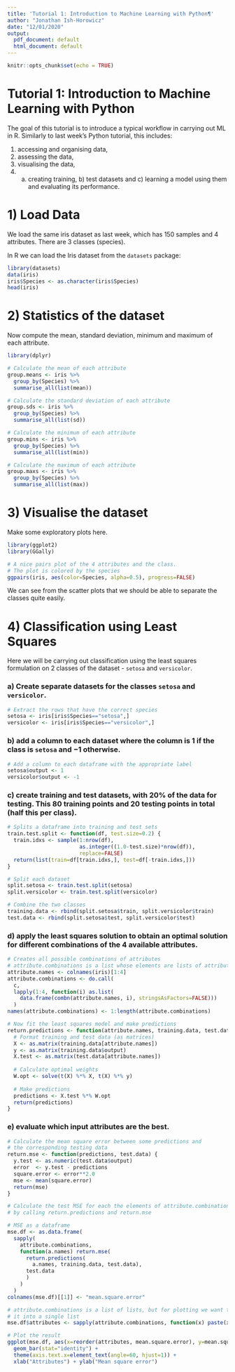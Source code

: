 ```yaml
---
title: 'Tutorial 1: Introduction to Machine Learning with Python¶'
author: "Jonathan Ish-Horowicz"
date: "12/01/2020"
output:
  pdf_document: default
  html_document: default
---
```


```r
knitr::opts_chunk$set(echo = TRUE)
```

# Tutorial 1: Introduction to Machine Learning with Python

The goal of this tutorial is to introduce a typical workflow in carrying out ML in R.  Similarly to last week's Python tutorial, this includes:

1. accessing and organising data,
2. assessing the data,
3. visualising the data,
4.  a) creating training, b) test datasets and c) learning a model using them and evaluating its performance.


# 1) Load Data

We load the same iris dataset as last week, which has 150 samples and 4 attributes. There are 3 classes (species).

In R we can load the Iris dataset from the `datasets` package:

```r
library(datasets)
data(iris)
iris$Species <- as.character(iris$Species)
head(iris)
```

# 2) Statistics of the dataset

Now compute the mean, standard deviation, minimum and maximum of each attribute.

```r
library(dplyr)

# Calculate the mean of each attribute
group.means <- iris %>%
  group_by(Species) %>%
  summarise_all(list(mean))

# Calculate the standard deviation of each attribute
group.sds <- iris %>%
  group_by(Species) %>%
  summarise_all(list(sd))

# Calculate the minimum of each attribute
group.mins <- iris %>%
  group_by(Species) %>%
  summarise_all(list(min))

# Calculate the maximum of each attribute
group.maxs <- iris %>%
  group_by(Species) %>%
  summarise_all(list(max))
```

# 3) Visualise the dataset

Make some exploratory plots here.

```r
library(ggplot2)
library(GGally)

# A nice pairs plot of the 4 attributes and the class.
# The plot is colored by the species
ggpairs(iris, aes(color=Species, alpha=0.5), progress=FALSE)
```

We can see from the scatter plots that we should be able to separate the classes quite easily.

# 4) Classification using Least Squares

Here we will be carrying out classification using the least squares formulation on 2 classes of the dataset - `setosa` and `versicolor`.

### a) Create separate datasets for the classes `setosa` and `versicolor`.

```r
# Extract the rows that have the correct species 
setosa <- iris[iris$Species=="setosa",]
versicolor <- iris[iris$Species=="versicolor",]
```

### b) add a column to each dataset where the column is $1$ if the class is `setosa` and $-1$ otherwise.

```r
# Add a column to each dataframe with the appropriate label
setosa$output <- 1
versicolor$output <- -1
```


### c) create training and test datasets, with 20% of the data for testing. This 80 training points and 20 testing points in total (half this per class).

```r
# Splits a dataframe into training and test sets
train.test.split <- function(df, test.size=0.2) {
  train.idxs <- sample(1:nrow(df),
                       as.integer((1.0-test.size)*nrow(df)),
                       replace=FALSE)
  return(list(train=df[train.idxs,], test=df[-train.idxs,]))
}

# Split each dataset
split.setosa <- train.test.split(setosa)
split.versicolor <- train.test.split(versicolor)

# Combine the two classes
training.data <- rbind(split.setosa$train, split.versicolor$train)
test.data <- rbind(split.setosa$test, split.versicolor$test)
```


### d) apply the least squares solution to obtain an optimal solution for different combinations of the 4 available attributes.

```r
# Creates all possible combinations of attributes
# attribute.combinations is a list whose elements are lists of attributes
attribute.names <- colnames(iris)[1:4]
attribute.combinations <- do.call(
  c,
  lapply(1:4, function(i) as.list(
    data.frame(combn(attribute.names, i), stringsAsFactors=FALSE)))
  )
names(attribute.combinations) <- 1:length(attribute.combinations)

# Now fit the least squares model and make predictions
return.predictions <- function(attribute.names, training.data, test.data) {
  # Format training and test data (as matrices)
  X <- as.matrix(training.data[attribute.names])
  y <- as.matrix(training.data$output)
  X.test <- as.matrix(test.data[attribute.names])
  
  # Calculate optimal weights
  W.opt <- solve(t(X) %*% X, t(X) %*% y)
  
  # Make predictions
  predictions <- X.test %*% W.opt
  return(predictions)
}
```



### e) evaluate which input attributes are the best.

```r
# Calculate the mean square error between some predictions and
# the corresponding testing data
return.mse <- function(predictions, test.data) {
  y.test <- as.numeric(test.data$output)
  error  <- y.test - predictions
  square.error <- error**2.0
  mse <- mean(square.error)
  return(mse)
}

# Calculate the test MSE for each the elements of attribute.combinations
# by calling return.predictions and return.mse

# MSE as a dataframe
mse.df <- as.data.frame(
  sapply(
    attribute.combinations,
    function(a.names) return.mse(
      return.predictions(
        a.names, training.data, test.data),
      test.data
      )
    )
  )
colnames(mse.df)[[1]] <- "mean.square.error"

# attribute.combinations is a list of lists, but for plotting we want to flatten
# it into a single list
mse.df$attributes <- sapply(attribute.combinations, function(x) paste(x, collapse=", ")) 

# Plot the result
ggplot(mse.df, aes(x=reorder(attributes, mean.square.error), y=mean.square.error)) +
  geom_bar(stat="identity") + 
  theme(axis.text.x=element_text(angle=60, hjust=1)) +
  xlab("Attributes") + ylab("Mean square error")
```